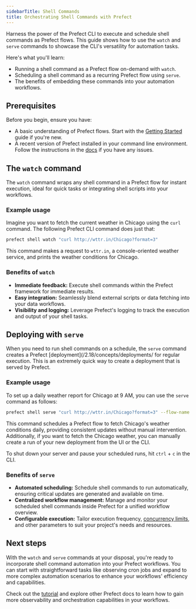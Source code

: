 ```yaml
---
sidebarTitle: Shell Commands
title: Orchestrating Shell Commands with Prefect
---
```


Harness the power of the Prefect CLI to execute and schedule shell commands as Prefect flows. This guide shows how to use the `watch` and `serve` commands to showcase the CLI's versatility for automation tasks.

Here's what you'll learn:

- Running a shell command as a Prefect flow on-demand with `watch`.
- Scheduling a shell command as a recurring Prefect flow using `serve`.
- The benefits of embedding these commands into your automation workflows.

## Prerequisites
Before you begin, ensure you have:

- A basic understanding of Prefect flows. Start with the [Getting Started](/2.18/getting-started/quickstart/) guide if you're new.
- A recent version of Prefect installed in your command line environment. Follow the instructions in the [docs](/2.18/getting-started/installation/) if you have any issues.

## The `watch` command
The `watch` command wraps any shell command in a Prefect flow for instant execution, ideal for quick tasks or integrating shell scripts into your workflows.

### Example usage
Imagine you want to fetch the current weather in Chicago using the `curl` command. The following Prefect CLI command does just that:

```bash
prefect shell watch "curl http://wttr.in/Chicago?format=3"
```

This command makes a request to `wttr.in`, a console-oriented weather service, and prints the weather conditions for Chicago.

### Benefits of `watch`
- **Immediate feedback:** Execute shell commands  within the Prefect framework for immediate results.
- **Easy integration:** Seamlessly blend external scripts or data fetching into your data workflows.
- **Visibility and logging:** Leverage Prefect's logging to track the execution and output of your shell tasks.

## Deploying with `serve`
When you need to run shell commands on a schedule, the `serve` command creates a Prefect [deployment](/2.18/concepts/deployments/ for regular execution. This is an extremely quick way to create a deployment that is served by Prefect.

### Example usage
To set up a daily weather report for Chicago at 9 AM, you can use the `serve` command as follows:

```bash
prefect shell serve "curl http://wttr.in/Chicago?format=3" --flow-name "Daily Chicago Weather Report" --cron-schedule "0 9 * * *" --deployment-name "Chicago Weather"
```

This command schedules a Prefect flow to fetch Chicago's weather conditions daily, providing consistent updates without manual intervention. Additionally, if you want to fetch the Chicago weather, you can manually create a run of your new deployment from the UI or the CLI.

To shut down your server and pause your scheduled runs, hit `ctrl` + `c` in the CLI.

### Benefits of `serve`
- **Automated scheduling:** Schedule shell commands to run automatically, ensuring critical updates are generated and available on time.
- **Centralized workflow management:** Manage and monitor your scheduled shell commands inside Prefect for a unified workflow overview.
- **Configurable execution:** Tailor execution frequency, [concurrency limits](/2.18/guides/global-concurrency-limits/), and other parameters to suit your project's needs and resources.

## Next steps
With the `watch` and `serve` commands at your disposal, you're ready to incorporate shell command automation into your Prefect workflows. You can start with straightforward tasks like observing cron jobs and expand to more complex automation scenarios to enhance your workflows' efficiency and capabilities.

Check out the [tutorial](/2.18/tutorial/) and explore other Prefect docs to learn how to gain more observability and orchestration capabilities in your workflows. 
